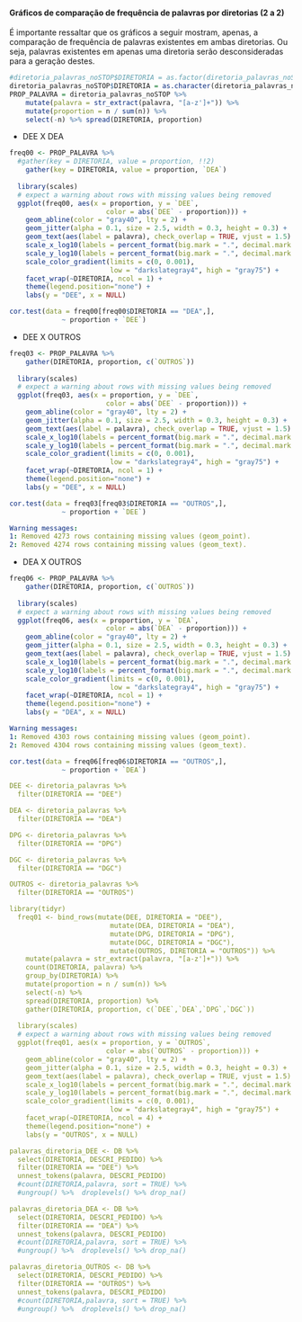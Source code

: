 #### Gráficos de comparação de frequência de palavras por diretorias (2 a 2)

É importante ressaltar que os gráficos a seguir mostram, apenas, a comparação de frequência de palavras existentes em ambas diretorias. Ou seja, palavras existentes em apenas uma diretoria serão desconsideradas para a geração destes.

```r
#diretoria_palavras_noSTOP$DIRETORIA = as.factor(diretoria_palavras_noSTOP$DIRETORIA)
diretoria_palavras_noSTOP$DIRETORIA = as.character(diretoria_palavras_noSTOP$DIRETORIA)
PROP_PALAVRA = diretoria_palavras_noSTOP %>%
    mutate(palavra = str_extract(palavra, "[a-z']+")) %>%
    mutate(proportion = n / sum(n)) %>%
    select(-n) %>% spread(DIRETORIA, proportion)
```


- DEE X DEA
```r
freq00 <- PROP_PALAVRA %>%
  #gather(key = DIRETORIA, value = proportion, !!2)
    gather(key = DIRETORIA, value = proportion, `DEA`)
  
  library(scales)
  # expect a warning about rows with missing values being removed
  ggplot(freq00, aes(x = proportion, y = `DEE`,
                        color = abs(`DEE` - proportion))) +
    geom_abline(color = "gray40", lty = 2) +
    geom_jitter(alpha = 0.1, size = 2.5, width = 0.3, height = 0.3) +
    geom_text(aes(label = palavra), check_overlap = TRUE, vjust = 1.5) +
    scale_x_log10(labels = percent_format(big.mark = ".", decimal.mark = ",")) +
    scale_y_log10(labels = percent_format(big.mark = ".", decimal.mark = ",")) +
    scale_color_gradient(limits = c(0, 0.001),
                         low = "darkslategray4", high = "gray75") +
    facet_wrap(~DIRETORIA, ncol = 1) +
    theme(legend.position="none") +
    labs(y = "DEE", x = NULL)
```

```r
cor.test(data = freq00[freq00$DIRETORIA == "DEA",],
             ~ proportion + `DEE`)
```

- DEE X OUTROS
```r
freq03 <- PROP_PALAVRA %>%
    gather(DIRETORIA, proportion, c(`OUTROS`))
  
  library(scales)
  # expect a warning about rows with missing values being removed
  ggplot(freq03, aes(x = proportion, y = `DEE`,
                        color = abs(`DEE` - proportion))) +
    geom_abline(color = "gray40", lty = 2) +
    geom_jitter(alpha = 0.1, size = 2.5, width = 0.3, height = 0.3) +
    geom_text(aes(label = palavra), check_overlap = TRUE, vjust = 1.5) +
    scale_x_log10(labels = percent_format(big.mark = ".", decimal.mark = ",")) +
    scale_y_log10(labels = percent_format(big.mark = ".", decimal.mark = ",")) +
    scale_color_gradient(limits = c(0, 0.001),
                         low = "darkslategray4", high = "gray75") +
    facet_wrap(~DIRETORIA, ncol = 1) +
    theme(legend.position="none") +
    labs(y = "DEE", x = NULL)
```

```r
cor.test(data = freq03[freq03$DIRETORIA == "OUTROS",],
             ~ proportion + `DEE`)
```

```yaml
Warning messages:
1: Removed 4273 rows containing missing values (geom_point). 
2: Removed 4274 rows containing missing values (geom_text).
```

- DEA X OUTROS
```r
freq06 <- PROP_PALAVRA %>%
    gather(DIRETORIA, proportion, c(`OUTROS`))
  
  library(scales)
  # expect a warning about rows with missing values being removed
  ggplot(freq06, aes(x = proportion, y = `DEA`,
                        color = abs(`DEA` - proportion))) +
    geom_abline(color = "gray40", lty = 2) +
    geom_jitter(alpha = 0.1, size = 2.5, width = 0.3, height = 0.3) +
    geom_text(aes(label = palavra), check_overlap = TRUE, vjust = 1.5) +
    scale_x_log10(labels = percent_format(big.mark = ".", decimal.mark = ",")) +
    scale_y_log10(labels = percent_format(big.mark = ".", decimal.mark = ",")) +
    scale_color_gradient(limits = c(0, 0.001),
                         low = "darkslategray4", high = "gray75") +
    facet_wrap(~DIRETORIA, ncol = 1) +
    theme(legend.position="none") +
    labs(y = "DEA", x = NULL)
```

```yaml
Warning messages:
1: Removed 4303 rows containing missing values (geom_point). 
2: Removed 4304 rows containing missing values (geom_text). 
```

```r
cor.test(data = freq06[freq06$DIRETORIA == "OUTROS",],
             ~ proportion + `DEA`)
```


```yaml
DEE <- diretoria_palavras %>%
  filter(DIRETORIA == "DEE")

DEA <- diretoria_palavras %>%
  filter(DIRETORIA == "DEA")

DPG <- diretoria_palavras %>%
  filter(DIRETORIA == "DPG")

DGC <- diretoria_palavras %>%
  filter(DIRETORIA == "DGC")

OUTROS <- diretoria_palavras %>%
  filter(DIRETORIA == "OUTROS")

library(tidyr)
  freq01 <- bind_rows(mutate(DEE, DIRETORIA = "DEE"),
                         mutate(DEA, DIRETORIA = "DEA"),
                         mutate(DPG, DIRETORIA = "DPG"),
                         mutate(DGC, DIRETORIA = "DGC"),
                         mutate(OUTROS, DIRETORIA = "OUTROS")) %>%
    mutate(palavra = str_extract(palavra, "[a-z']+")) %>%
    count(DIRETORIA, palavra) %>%
    group_by(DIRETORIA) %>%
    mutate(proportion = n / sum(n)) %>%
    select(-n) %>%
    spread(DIRETORIA, proportion) %>%
    gather(DIRETORIA, proportion, c(`DEE`,`DEA`,`DPG`,`DGC`))
  
  library(scales)
  # expect a warning about rows with missing values being removed
  ggplot(freq01, aes(x = proportion, y = `OUTROS`,
                        color = abs(`OUTROS` - proportion))) +
    geom_abline(color = "gray40", lty = 2) +
    geom_jitter(alpha = 0.1, size = 2.5, width = 0.3, height = 0.3) +
    geom_text(aes(label = palavra), check_overlap = TRUE, vjust = 1.5) +
    scale_x_log10(labels = percent_format(big.mark = ".", decimal.mark = ",")) +
    scale_y_log10(labels = percent_format(big.mark = ".", decimal.mark = ",")) +
    scale_color_gradient(limits = c(0, 0.001),
                         low = "darkslategray4", high = "gray75") +
    facet_wrap(~DIRETORIA, ncol = 4) +
    theme(legend.position="none") +
    labs(y = "OUTROS", x = NULL)
```





```yaml
palavras_diretoria_DEE <- DB %>%
  select(DIRETORIA, DESCRI_PEDIDO) %>%
  filter(DIRETORIA == "DEE") %>%
  unnest_tokens(palavra, DESCRI_PEDIDO) 
  #count(DIRETORIA,palavra, sort = TRUE) %>%
  #ungroup() %>%  droplevels() %>% drop_na()

palavras_diretoria_DEA <- DB %>%
  select(DIRETORIA, DESCRI_PEDIDO) %>%
  filter(DIRETORIA == "DEA") %>%
  unnest_tokens(palavra, DESCRI_PEDIDO) 
  #count(DIRETORIA,palavra, sort = TRUE) %>%
  #ungroup() %>%  droplevels() %>% drop_na()

palavras_diretoria_OUTROS <- DB %>%
  select(DIRETORIA, DESCRI_PEDIDO) %>%
  filter(DIRETORIA == "OUTROS") %>%
  unnest_tokens(palavra, DESCRI_PEDIDO)
  #count(DIRETORIA,palavra, sort = TRUE) %>%
  #ungroup() %>%  droplevels() %>% drop_na()
```
